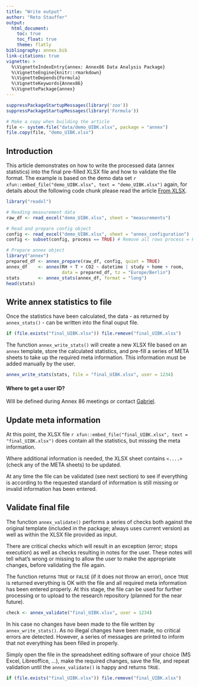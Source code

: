 ```yaml
---
title: "Write output"
author: "Reto Stauffer"
output:
  html_document:
    toc: true
    toc_float: true
    theme: flatly
bibliography: annex.bib
link-citations: true
vignette: >
  %\VignetteIndexEntry{annex: Annex86 Data Analysis Package}
  %\VignetteEngine{knitr::rmarkdown}
  %\VignetteDepends{Formula}
  %\VignetteKeywords{Annex86}
  %\VignettePackage{annex}
---
```


```r
suppressPackageStartupMessages(library('zoo'))
suppressPackageStartupMessages(library('Formula'))

# Make a copy when building the article
file <- system.file("data/demo_UIBK.xlsx", package = "annex")
file.copy(file, "demo_UIBK.xlsx")
```

## Introduction

This article demonstrates on how to write the processed data (annex
statistics) into the final pre-filled XLSX file and how to validate
the file format. The example is based on the demo data set
`r xfun::embed_file("demo_UIBK.xlsx", text = "demo_UIBK.xlsx")` again,
for details about the following code chunk please read the article
[From XLSX](from_xlsx.html).

```r
library("readxl")

# Reading measurement data
raw_df <- read_excel("demo_UIBK.xlsx", sheet = "measurements")

# Read and prepare config object
config <- read_excel("demo_UIBK.xlsx", sheet = "annex_configuration")
config <- subset(config, process == TRUE) # Remove all rows process = FALSE

# Prepare annex object
library("annex")
prepared_df <- annex_prepare(raw_df, config, quiet = TRUE)
annex_df    <- annex(RH + T + CO2 ~ datetime | study + home + room,
                     data = prepared_df, tz = "Europe/Berlin")
stats       <- annex_stats(annex_df, format = "long")
head(stats)
```


## Write annex statistics to file {#write}

Once the statistics have been calculated, the data - as returned
by `annex_stats()` - can be written into the final ouput file.

```r
if (file.exists("final_UIBK.xlsx")) file.remove("final_UIBK.xlsx")
```

The function `annex_write_stats()` will create a new XLSX file
based on an `annex` template, store the calculated statistics,
and pre-fill a series of META sheets to take up the required
meta information. This information must be added manually by
the user.

```r
annex_write_stats(stats, file = "final_UIBK.xlsx", user = 1234)
```

#### Where to get a user ID?

Will be defined during Annex 86 meetings or contact [Gabriel](mailto:gabriel.rojas@uibk.ac.at).

## Update meta information {#meta}

At this point, the XLSX file 
`r xfun::embed_file("final_UIBK.xlsx", text = "final_UIBK.xlsx")`
does contain all the statistics, but missing the meta information.

Where additional information is needed, the XLSX sheet contains
`<....>` (check any of the META sheets) to be updated.

At any time the file can be validated (see next section) to see
if everything is according to the requested standard of information
is still missing or invalid information has been entered.


## Validate final file {#validate}

The function `annex_validate()` performs a series of checks both
against the original template (included in the package; always
uses current version) as well as within the XLSX file provided
as input.

There are critical checks which will result in an exception (error;
stops execution) as well as checks resulting in notes for the user.
These notes will tell what's wrong or missing to allow the user
to make the appropriate changes, before validating the file again.

The function returns `TRUE` or `FALSE` (if it does not throw an
error), once `TRUE` is returned everything is OK with the file
and all required meta information has been entered properly.
At this stage, the file can be used for further processing or to
upload to the research repository (planned for the near future).

```r
check <- annex_validate("final_UIBK.xlsx", user = 1234)
```

In his case no changes have been made to the file written by
`annex_write_stats()`. As no illegal changes have been made, no
critical errors are detected. However, a series of messages are
printed to inform that not everything has been filled in properly.

Simply open the file in the spreadsheet editing software of your
choice (MS Excel, Libreoffice, ...), make the required changes,
save the file, and repeat validation until the `annex_validate()`
is happy and returns `TRUE`.



```r
if (file.exists("final_UIBK.xlsx")) file.remove("final_UIBK.xlsx")
```





